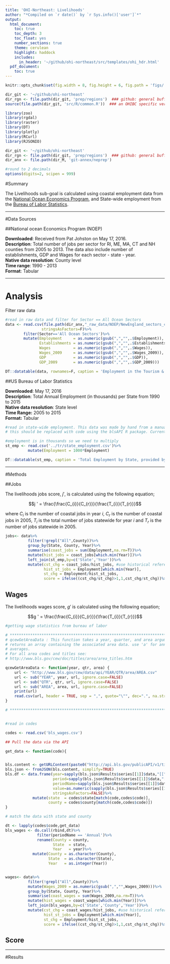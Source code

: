 ```yaml
---
title: 'OHI-Northeast: Livelihoods'
author: "*Compiled on `r date()` by `r Sys.info()['user']`*"
output: 
  html_document:
    toc: true
    toc_depth: 3
    toc_float: yes
    number_sections: true
    theme: cerulean
    highlight: haddock
    includes: 
      in_header: '~/github/ohi-northeast/src/templates/ohi_hdr.html'
  pdf_document:
    toc: true
---
```



``` r
knitr::opts_chunk$set(fig.width = 8, fig.height = 6, fig.path = 'figs/', message = FALSE, warning = FALSE, echo=F)

dir_git <- '~/github/ohi-northeast'
dir_rgn <- file.path(dir_git, 'prep/regions')  ### github: general buffer region shapefiles
source(file.path(dir_git, 'src/R/common.R'))  ### an OHIBC specific version of common.R

library(zoo)
library(rgdal)
library(raster)
library(DT)
library(plotly)
library(RCurl)
library(RJSONIO)

dir_git <- '~/github/ohi-northeast'
dir_rgn <- file.path(dir_git, 'prep/regions')  ### github: general buffer region shapefiles
dir_anx <- file.path(dir_M, 'git-annex/neprep')

#round to 2 decimals
options(digits=2, scipen = 999)
```

#Summary

The Livelihoods sub-goal is calculated using coastal employment data from the [National Ocean Economics Program](http://www.oceaneconomics.org/), and State-wide employment from the [Bureau of Labor Statistics](http://www.bls.gov/data/).

***

#Data Sources

##National ocean Economics Program (NOEP)

**Downloaded**: Received from Pat Johston on May 17, 2016.  
**Description**:  Total number of jobs per sector for RI, ME, MA, CT and NH counties from 2005 to 2013. The data also include number of establishments, GDP and Wages for each sector - state - year.  
**Native data resolution**: County level   
**Time range**: 1990 - 2013  
**Format**:  Tabular  

***

# Analysis

Filter raw data

```r

#read in raw data and filter for Sector == All Ocean Sectors
data <- read.csv(file.path(dir_anx,"_raw_data/NOEP/NewEngland_sectors_counties-2.csv"),
                stringsAsFactors=F)%>%
        filter(Sector=='All Ocean Sectors')%>%
        mutate(Employment     = as.numeric(gsub(",","",.$Employment)),
               Establishments = as.numeric(gsub(",","",.$Establishments)),
               Wages          = as.numeric(gsub(",","",.$Wages)),
               Wages_2009     = as.numeric(gsub(",","",.$Wages_2009)),
               GDP            = as.numeric(gsub(",","",.$GDP)),
               GDP_2009       = as.numeric(gsub(",","",.$GDP_2009)))

DT::datatable(data, rownames=F, caption = 'Employment in the Tourism & Recreation sector of Coastal Jobs in New England provided by NOEP')

```


##US Bureau of Labor Statistics

**Downloaded**: May 17, 2016  
**Description**: Total Annual Employment (in thousands) per State from 1990 to 2015  
**Native data resolution**: State level  
**Time Range:** 2005 to 2015  
**Format:** Tabular  


```r
#read in state-wide employment. This data was made by hand from a manual query on the BLS.gov site: http://data.bls.gov/pdq/SurveyOutputServlet. 
# this should be replaced with code using the blsAPI R package. Currently waiting on a response from the maintainer: https://github.com/mikeasilva/blsAPI/issues/7

#employment is in thousands so we need to multiply
st_emp <- read.csv('../tr/state_employment.csv')%>%
          mutate(Employment = 1000*Employment)

DT::datatable(st_emp, caption = 'Total Employment by State, provided by the Bureau of Labor Statistics',rownames=FALSE)


```



***

#Methods

##Jobs

The livelihoods jobs score, $j '$, is calculated using the following equation; 

$$j ' = \frac{\frac{C_{i}}{C_{r}}}{\frac{T_{i}}{T_{r}}}$$

where $C_{i}$ is the number of coastal jobs in year *i*, $C_{r}$ is the number of coastal jobs in 2005, ${T_{i}}$ is the total number of jobs statewide for year *i* and ${T_{r}}$ is the number of jobs statewide in 2005.


```r

jobs<- data%>%
          filter(!grepl("All",County))%>%
          group_by(State, County, Year)%>%
          summarise(coast_jobs = sum(Employment,na.rm=T))%>%
          mutate(hist_jobs = coast_jobs[which.min(Year)])%>%
          left_join(st_emp,by=c('State','Year'))%>%
          mutate(cst_chg = coast_jobs/hist_jobs, #use historical reference point from 2005
                 hist_st_jobs = Employment[which.min(Year)],
                 st_chg = Employment/hist_st_jobs,
                 score = ifelse((cst_chg/st_chg)>1,1,cst_chg/st_chg))%>%as.data.frame()

```

## Wages

The livelihoods wages score, $g'$ is calculated using the following equation;

$$g ' = \frac{\frac{C_{i}}{C_{r}}}{\frac{T_{i}}{T_{r}}}$$


```r

#getting wage statistics from bureau of labor

# ******************************************************************************************
# qcewGetAreaData : This function takes a year, quarter, and area argument and
# returns an array containing the associated area data. use 'a' for annual
# averages. 
# For all area codes and titles see:
# http://www.bls.gov/cew/doc/titles/area/area_titles.htm

qcewGetAreaData <- function(year, qtr, area) {
	url <- "http://www.bls.gov/cew/data/api/YEAR/QTR/area/AREA.csv"
	url <- sub("YEAR", year, url, ignore.case=FALSE)
	url <- sub("QTR", qtr, url, ignore.case=FALSE)
	url <- sub("AREA", area, url, ignore.case=FALSE)
	print(url)
	read.csv(url, header = TRUE, sep = ",", quote="\"", dec=".", na.strings=" ", skip=0)
}

# ******************************************************************************************


#read in codes

codes <- read.csv('bls_wages.csv')

## Pull the data via the API

get_data <- function(code){


bls.content <- getURLContent(paste0("http://api.bls.gov/publicAPI/v1/timeseries/data/", code))
bls.json <- fromJSON(bls.content, simplify=TRUE)
bls.df <- data.frame(year=sapply(bls.json$Results$series[[1]]$data,"[[","year"),
                     period=sapply(bls.json$Results$series[[1]]$data,"[[","period"),
                     periodName=sapply(bls.json$Results$series[[1]]$data,"[[","periodName"),
                     value=as.numeric(sapply(bls.json$Results$series[[1]]$data,"[[","value")), 
                     stringsAsFactors=FALSE)%>%
            mutate(state  = codes$state[match(code,codes$code)],
                   county = codes$county[match(code,codes$code)])
}

# match the data with state and county

dt <- lapply(codes$code,get_data)
bls_wages <- do.call(rbind,dt)%>%
              filter(periodName == 'Annual')%>%
              rename(County = county,
                     State  = state,
                     Year   = year)%>%
            mutate(County = as.character(County),
                   State  = as.character(State),
                   Year   = as.integer(Year))


wages<- data%>%
          filter(!grepl("All",County))%>%
          mutate(Wages_2009 = as.numeric(gsub(",","",Wages_2009)))%>%
          group_by(State, County, Year)%>%
          summarise(coast_wages = sum(Wages_2009,na.rm=T))%>%
          mutate(hist_wages = coast_wages[which.min(Year)])%>%
          left_join(bls_wages,by=c('State','County','Year'))%>%
          mutate(cst_chg = coast_wages/hist_jobs, #use historical reference point from 2005
                 hist_st_jobs = Employment[which.min(Year)],
                 st_chg = Employment/hist_st_jobs,
                 score = ifelse((cst_chg/st_chg)>1,1,cst_chg/st_chg))%>%as.data.frame()

```

## Score



***

#Results

